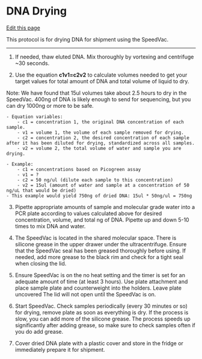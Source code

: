 # DNA Drying

[Edit this page](https://github.com/DrK-Lo/lotterhoslabprotocols/edit/main/molecprot_dnadrying.qmd)

This protocol is for drying DNA for shipment using the SpeedVac.

------------------------------------------------------------------------
1. If needed, thaw eluted DNA. Mix thoroughly by vortexing and centrifuge ~30 seconds. 

2. Use the equation **c1v1=c2v2** to calculate volumes needed to get your target values for total amount of DNA and total volume of liquid to dry. 

Note: We have found that 15ul volumes take about 2.5 hours to dry in the SpeedVac. 400ng of DNA is likely enough to send for sequencing, but you can dry 1000ng or more to be safe.
    
    - Equation variables: 
        - c1 = concentration 1, the original DNA concentration of each sample.
        - v1 = volume 1, the volume of each sample removed for drying.
        - c2 = concentration 2, the desired concentration of each sample after it has been diluted for drying, standardized across all samples.
        - v2 = volume 2, the total volume of water and sample you are drying.

    - Example:
        - c1 = concentrations based on Picogreen assay
        - v1 = ?
        - c2 = 50 ng/ul (dilute each sample to this concentration)
        - v2 = 15ul (amount of water and sample at a concentration of 50 ng/uL that would be dried)
    - This example would yield 750ng of dried DNA: 15ul * 50ng/ul = 750ng

3. Pipette appropriate amounts of sample and molecular grade water into a PCR plate according to values calculated above for desired concentration, volume, and total ng of DNA. Pipette up and down 5-10 times to mix DNA and water. 

4. The SpeedVac is located in the shared molecular space. There is silicone grease in the upper drawer under the ultracentrifuge. Ensure that the SpeedVac seal has been greased thoroughly before using. If needed, add more grease to the black rim and check for a tight seal when closing the lid.

5. Ensure SpeedVac is on the no heat setting and the timer is set for an adequate amount of time (at least 3 hours). Use plate attachment and place sample plate and counterweight into the holders. Leave plate uncovered The lid will not open until the SpeedVac is on. 

6. Start SpeedVac. Check samples periodically (every 30 minutes or so) for drying, remove plate as soon as everything is dry. If the process is slow, you can add more of the silicone grease. The process speeds up significantly after adding grease, so make sure to check samples often if you do add grease. 

7. Cover dried DNA plate with a plastic cover and store in the fridge or immediately prepare it for shipment. 
